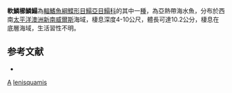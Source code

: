 {{Speciesbox
| taxon = Aseraggodes lenisquamis
| status = NE
| status_system = IUCN3.1
| binomial_authority = [[Randall|Randall]], 2005
| synonyms = 
}}

'''軟鱗櫛鱗鰨'''為[[輻鰭魚綱|輻鰭魚綱]][[鰈形目|鰈形目]][[鰨亞目|鰨亞目]][[鰨科|鰨科]]的其中一[[種|種]]，為亞熱帶海水魚，分布於西南[[太平洋|太平洋]][[澳洲|澳洲]][[新南威爾斯|新南威爾斯]]海域，棲息深度4-10公尺，體長可達10.2公分，棲息在底層海域，生活習性不明。

==参考文献==
*{{FishBase_species|genus=Aseraggodes|species=lenisquamis|year=2014|month=4}}

{{taxonbar}}
[[Category:2005年描述的鱼类|A]]
[[Category:櫛鱗鰨屬|lenisquamis]]